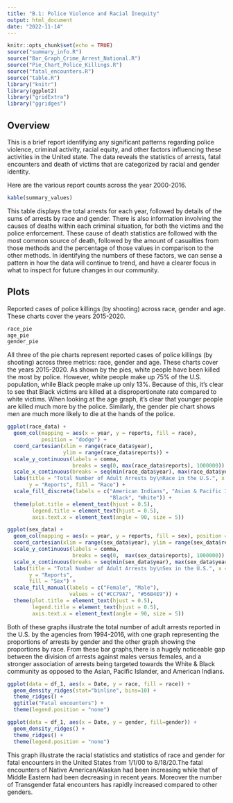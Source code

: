 ```yaml
---
title: "B.1: Police Violence and Racial Inequity"
output: html_document
date: "2022-11-14"
---
```


```r
knitr::opts_chunk$set(echo = TRUE)
source("summary_info.R")
source("Bar_Graph_Crime_Arrest_National.R")
source("Pie_Chart_Police_Killings.R")
source("fatal_encounters.R")
source("table.R")
library("knitr")
library(ggplot2)
library("gridExtra")
library("ggridges")
```

## Overview
This is a brief report identifying any significant patterns regarding police violence, criminal activity, racial equity, and other factors influencing these activities in the United state. The data reveals the statistics of arrests, fatal encounters and death of victims that are categorized by racial and gender identity.

Here are the various report counts across the year 2000-2016.
```r
kable(summary_values)
```
This table displays the total arrests for each year, followed by details of the sums of arrests
by race and gender. There is also information involving the causes of deaths within each criminal
situation, for both the victims and the police enforcement. These cause of death statistics are followed with the most common source of death, followed by the amount of casualties from those
methods and the percentage of those values in comparison to the other methods. In identifying the numbers of these factors, we can sense a pattern in how the data will continue to trend, and have a clearer focus in what to inspect for future changes in our community.

## Plots
Reported cases of police killings (by shooting) across race, gender and age. These charts cover the years 2015-2020.
```r
race_pie
age_pie
gender_pie
```

All three of the pie charts represent reported cases of police killings (by shooting) across three metrics: race, gender and age. These charts cover the years 2015-2020. As shown by the pies, white people have been killed the most by police. However, white people make up 75% of the U.S. population, while Black people make up only 13%. Because of this, it's clear to see that Black victims are killed at a disproportionate rate compared to white victims. When looking at the age graph, it's clear that younger people are killed 
much more by the police. Similarly, the gender pie chart shows men are much more likely to die at the hands of the police.

```r
ggplot(race_data) + 
  geom_col(mapping = aes(x = year, y = reports, fill = race),
           position = "dodge") +
  coord_cartesian(xlim = range(race_data$year), 
                  ylim = range(race_data$reports)) +
  scale_y_continuous(labels = comma, 
                     breaks = seq(0, max(race_data$reports), 1000000)) +
  scale_x_continuous(breaks = seq(min(race_data$year), max(race_data$year), 1)) +
  labs(title = "Total Number of Adult Arrests by\nRace in the U.S.", x = "Year",
       y = "Reports", fill = "Race") +
  scale_fill_discrete(labels = c("American Indians", "Asian & Pacific Islander",
                                 "Black", "White")) +
  theme(plot.title = element_text(hjust = 0.5),
        legend.title = element_text(hjust = 0.5),
        axis.text.x = element_text(angle = 90, size = 5))  

```
```r
ggplot(sex_data) +
  geom_col(mapping = aes(x = year, y = reports, fill = sex), position = "dodge") +
  coord_cartesian(xlim = range(sex_data$year), ylim = range(sex_data$reports)) +
  scale_y_continuous(labels = comma,
                     breaks = seq(0,  max(sex_data$reports), 1000000)) +
  scale_x_continuous(breaks = seq(min(sex_data$year), max(sex_data$year), 1)) +
  labs(title = "Total Number of Adult Arrests by\nSex in the U.S.", x = "Year",
       y = "Reports",
       fill = "Sex") +
  scale_fill_manual(labels = c("Female", "Male"), 
                    values = c("#CC79A7", "#56B4E9")) +
  theme(plot.title = element_text(hjust = 0.5), 
        legend.title = element_text(hjust = 0.5),
        axis.text.x = element_text(angle = 90, size = 5))
```

Both of these graphs illustrate the total number of adult arrests reported in the U.S. by the agencies from 1994-2016, with one graph representing the proportions of arrests by gender and the other graph showing the proportions by race. From these bar graphs,there is a hugely noticeable gap between the division of arrests against males versus females, and a stronger association of arrests being targeted towards the White & Black community as opposed to the Asian, Pacific Islander, and American Indians.

```r
ggplot(data = df_1, aes(x = Date, y = race, fill = race)) +
  geom_density_ridges(stat="binline", bins=10) +
  theme_ridges() +
  ggtitle("Fatal encounters") +
  theme(legend.position = "none")

ggplot(data = df_1, aes(x = Date, y = gender, fill=gender)) +
  geom_density_ridges() +
  theme_ridges() +
  theme(legend.position = "none")

```

This graph illustrate the racial statistics and statistics of race and gender for fatal encounters in the United States from 1/1/00 to 8/18/20.The fatal encounters of Native American/Alaskan had been increasing while that of Middle Eastern had been decreasing in recent years.
Moreover the number of Transgender fatal encounters has rapidly increased compared to other genders.
